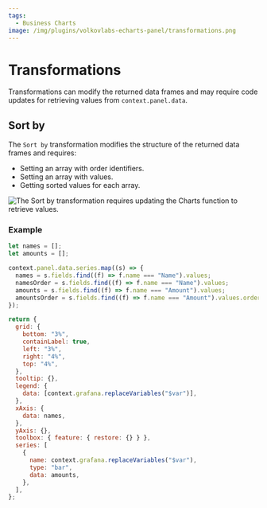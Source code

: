 ```yaml
---
tags:
  - Business Charts
image: /img/plugins/volkovlabs-echarts-panel/transformations.png
---
```



# Transformations

Transformations can modify the returned data frames and may require code updates for retrieving values from `context.panel.data`.

## Sort by

The `Sort by` transformation modifies the structure of the returned data frames and requires:

- Setting an array with order identifiers.
- Setting an array with values.
- Getting sorted values for each array.

<Image
  title="The Sort by transformation requires updating the Charts function to retrieve values."
  src="/img/plugins/volkovlabs-echarts-panel/transformations.png"
/>

### Example

```js
let names = [];
let amounts = [];

context.panel.data.series.map((s) => {
  names = s.fields.find((f) => f.name === "Name").values;
  namesOrder = s.fields.find((f) => f.name === "Name").values;
  amounts = s.fields.find((f) => f.name === "Amount").values;
  amountsOrder = s.fields.find((f) => f.name === "Amount").values.order;
});

return {
  grid: {
    bottom: "3%",
    containLabel: true,
    left: "3%",
    right: "4%",
    top: "4%",
  },
  tooltip: {},
  legend: {
    data: [context.grafana.replaceVariables("$var")],
  },
  xAxis: {
    data: names,
  },
  yAxis: {},
  toolbox: { feature: { restore: {} } },
  series: [
    {
      name: context.grafana.replaceVariables("$var"),
      type: "bar",
      data: amounts,
    },
  ],
};
```
